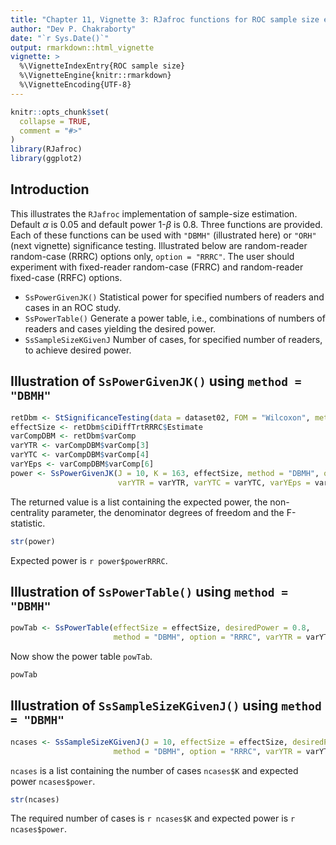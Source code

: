 ```yaml
---
title: "Chapter 11, Vignette 3: RJafroc functions for ROC sample size estimation using DBMH method"
author: "Dev P. Chakraborty"
date: "`r Sys.Date()`"
output: rmarkdown::html_vignette
vignette: >
  %\VignetteIndexEntry{ROC sample size}
  %\VignetteEngine{knitr::rmarkdown}
  %\VignetteEncoding{UTF-8}
---
```


```r
knitr::opts_chunk$set(
  collapse = TRUE,
  comment = "#>"
)
library(RJafroc)
library(ggplot2)
```

## Introduction
This illustrates the `RJafroc` implementation of sample-size estimation. Default $\alpha$ is 0.05 and default power 1-$\beta$ is 0.8. Three functions are provided. Each of these functions can be used with `"DBMH"` (illustrated here) or `"ORH"` (next vignette) significance testing. Illustrated below are random-reader random-case (RRRC) options only, `option = "RRRC"`. The user should experiment with fixed-reader random-case (FRRC) and random-reader fixed-case (RRFC) options.

* `SsPowerGivenJK()` 
    Statistical power for specified numbers of readers and cases in an ROC study.
* `SsPowerTable()` 
    Generate a power table, i.e., combinations of numbers of readers and cases yielding the desired power.
* `SsSampleSizeKGivenJ` 
    Number of cases, for specified number of readers, to achieve desired power.

## Illustration of `SsPowerGivenJK()` using `method = "DBMH"`
```r
retDbm <- StSignificanceTesting(data = dataset02, FOM = "Wilcoxon", method = "DBMH")
effectSize <- retDbm$ciDiffTrtRRRC$Estimate
varCompDBM <- retDbm$varComp
varYTR <- varCompDBM$varComp[3]
varYTC <- varCompDBM$varComp[4]
varYEps <- varCompDBM$varComp[6]
power <- SsPowerGivenJK(J = 10, K = 163, effectSize, method = "DBMH", option = "RRRC",
                        varYTR = varYTR, varYTC = varYTC, varYEps = varYEps)
````
The returned value is a list containing the expected power, the non-centrality parameter, the denominator degrees of freedom and the F-statistic. 
```r
str(power)
````

Expected power is `r power$powerRRRC`.


## Illustration of `SsPowerTable()` using `method = "DBMH"`
```r
powTab <- SsPowerTable(effectSize = effectSize, desiredPower = 0.8,  
                       method = "DBMH", option = "RRRC", varYTR = varYTR, varYTC = varYTC, varYEps = varYEps)
````

Now show the power table `powTab`.

```r
powTab
````

## Illustration of `SsSampleSizeKGivenJ()` using `method = "DBMH"`
```r
ncases <- SsSampleSizeKGivenJ(J = 10, effectSize = effectSize, desiredPower = 0.8,  
                       method = "DBMH", option = "RRRC", varYTR = varYTR, varYTC = varYTC, varYEps = varYEps)
````

`ncases` is a list containing the number of cases `ncases$K` and expected power `ncases$power`. 

```r
str(ncases)
````

The required number of cases is `r ncases$K` and expected power is `r ncases$power`.



